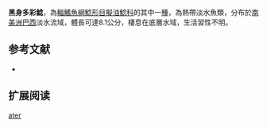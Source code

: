 {{Speciesbox
| name = 黑身多彩鯰
| image = 
| image_width = 250px
| status = NE
| status_system = IUCN3.1
| genus = Microglanis
| species = ater
| authority = [[Ahl|Ahl]], 1936
| synonyms = 
}}
'''黑身多彩鯰'''，為[[輻鰭魚綱|輻鰭魚綱]][[鯰形目|鯰形目]][[擬油鯰科|擬油鯰科]]的其中一[[種|種]]，為熱帶淡水魚類，分布於[[南美洲|南美洲]][[巴西|巴西]]淡水流域，體長可達8.1公分，棲息在底層水域，生活習性不明。

==参考文献==
*{{FishBase_species|genus=Microglanis|species=ater|year=2015|month=4}}

== 扩展阅读 ==
{{refbegin}}
{{wikispecies-inline|Microglanis ater|黑身多彩鯰}}
{{refend}}
{{Taxonbar|from=Q5801776}}

[[Category:多彩鯰屬|ater]]